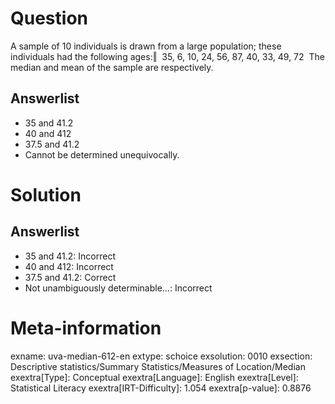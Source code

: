 Question
========

A sample of 10 individuals is drawn from a large population; these individuals had the following ages:‖ \ 35, 6, 10, 24, 56, 87, 40, 33, 49, 72\ \ The median and mean of the sample are respectively.

Answerlist
----------

* 35 and 41.2
* 40 and 412
* 37.5 and 41.2
* Cannot be determined unequivocally.

Solution
========

Answerlist
----------

* 35 and 41.2: Incorrect
* 40 and 412: Incorrect
* 37.5 and 41.2: Correct
* Not unambiguously determinable...: Incorrect

Meta-information
================
exname: uva-median-612-en
extype: schoice
exsolution: 0010
exsection: Descriptive statistics/Summary Statistics/Measures of Location/Median
exextra[Type]: Conceptual
exextra[Language]: English
exextra[Level]: Statistical Literacy
exextra[IRT-Difficulty]: 1.054
exextra[p-value]: 0.8876
